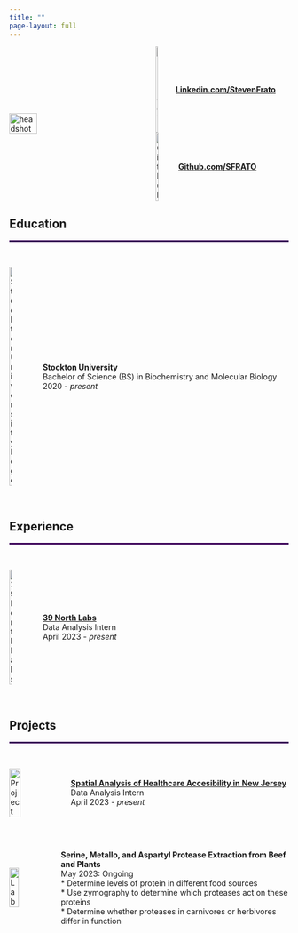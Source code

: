 ```yaml
---
title: ""
page-layout: full
---
```

<div style="display: flex; align-items: center;">
  <img src="images/headshot.jpg" alt="headshot" width="40%" style="margin-right: 140px;">
  <ul style="list-style-type: none; padding: 0; margin: 0;">
    <li style="display: flex; align-items: center;">
      <img src="images/linkedin.png" alt="linkedin" width="13%" style="margin-right: 5px;">
      <p><strong><a href="https://www.linkedin.com/in/steven-frato-a21371135/">Linkedin.com/StevenFrato</a></strong></p>
    </li>
    <li style="display: flex; align-items: center;">
      <img src="images/github.jpg" alt="GitHub" width="15%" style="margin-right: 5px;">
      <p><strong>[Github.com/SFRATO](github.com/SFRATO)</strong></p>
    </li>
  </ul>
</div>

  

## **Education**

::: {style="background-color: #3a0358; height: 3px;"}
:::

&nbsp;

<div style="display: flex; align-items: center;">
  <img src="images/stockton.png" alt="Stockton University Logo" width="10%">
  <div>
<p style="margin-left: 10px;"><strong>Stockton University</strong><br>
 Bachelor of Science (BS) in Biochemistry and Molecular Biology<br>
 2020 - *present*</p>
  </div>
</div>

&nbsp;

## **Experience**

::: {style="background-color: #3a0358; height: 3px;"}
:::

&nbsp;


<div style="display: flex; align-items: center;">
  <img src="images/39n.png" alt="39 North Labs" width="10%">
  <div>
<p style="margin-left: 10px;"><strong>[39 North Labs](https://39n.io)</strong><br>
 Data Analysis Intern <br>
 April 2023 - *present*</p>
  </div>
</div>

&nbsp;

## **Projects**

::: {style="background-color: #3a0358; height: 3px;"}
:::

&nbsp;


<div style="display: flex; align-items: center;">
  <img src="images/project.png" alt="Project" width="20%">
  <div>
<p style="margin-left: 10px;"><strong>[Spatial Analysis of Healthcare Accesibility in New Jersey](https://39n.io/posts/spatial-analysis-nj-healthcare-accessibility/)</strong><br>
 Data Analysis Intern <br>
 April 2023 - *present*</p>
  </div>
</div>

&nbsp;

<div style="display: flex; align-items: center;">
  <img src="images/lab.png" alt="Lab" width="20%">
  <div>
<p style="margin-left: 10px;">
      <strong>Serine, Metallo, and Aspartyl Protease Extraction from Beef and Plants</strong><br>
      May 2023: Ongoing<br>
      * Determine levels of protein in different food sources<br>
      * Use zymography to determine which proteases act on these proteins<br>
      * Determine whether proteases in carnivores or herbivores differ in function</p>
  </div>
</div>







